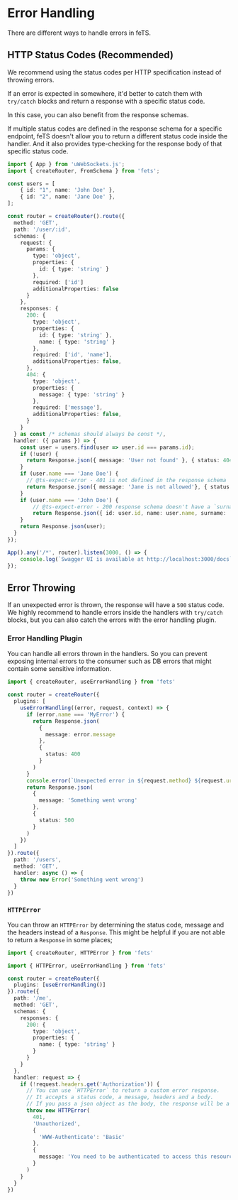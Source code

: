 # Error Handling

There are different ways to handle errors in feTS.

## HTTP Status Codes (Recommended)

We recommend using the status codes per HTTP specification instead of throwing errors.

If an error is expected in somewhere, it'd better to catch them with `try/catch` blocks and return a
response with a specific status code.

In this case, you can also benefit from the response schemas.

If multiple status codes are defined in the response schema for a specific endpoint, feTS doesn't
allow you to return a different status code inside the handler. And it also provides type-checking
for the response body of that specific status code.

```ts
import { App } from 'uWebSockets.js';
import { createRouter, FromSchema } from 'fets';

const users = [
    { id: "1", name: 'John Doe' },
    { id: "2", name: 'Jane Doe' },
];

const router = createRouter().route({
  method: 'GET',
  path: '/user/:id',
  schemas: {
    request: {
      params: {
        type: 'object',
        properties: {
          id: { type: 'string' }
        },
        required: ['id']
        additionalProperties: false
      }
    },
    responses: {
      200: {
        type: 'object',
        properties: {
          id: { type: 'string' },
          name: { type: 'string' }
        },
        required: ['id', 'name'],
        additionalProperties: false,
      },
      404: {
        type: 'object',
        properties: {
          message: { type: 'string' }
        },
        required: ['message'],
        additionalProperties: false,
      }
    }
  } as const /* schemas should always be const */,
  handler: ({ params }) => {
    const user = users.find(user => user.id === params.id);
    if (!user) {
      return Response.json({ message: 'User not found' }, { status: 404 });
    }
    if (user.name === 'Jane Doe') {
      // @ts-expect-error - 401 is not defined in the response schema
      return Response.json({ message: 'Jane is not allowed'}, { status: 401 });
    }
    if (user.name === 'John Doe') {
        // @ts-expect-error - 200 response schema doesn't have a `surname` property
        return Response.json({ id: user.id, name: user.name, surname: 'Doe' });
    }
    return Response.json(user);
  }
});

App().any('/*', router).listen(3000, () => {
    console.log(`Swagger UI is available at http://localhost:3000/docs`)
});
```

## Error Throwing

If an unexpected error is thrown, the response will have a `500` status code. We highly recommend to
handle errors inside the handlers with `try/catch` blocks, but you can also catch the errors with
the error handling plugin.

### Error Handling Plugin

You can handle all errors thrown in the handlers. So you can prevent exposing internal errors to the
consumer such as DB errors that might contain some sensitive information.

```ts
import { createRouter, useErrorHandling } from 'fets'

const router = createRouter({
  plugins: [
    useErrorHandling((error, request, context) => {
      if (error.name === 'MyError') {
        return Response.json(
          {
            message: error.message
          },
          {
            status: 400
          }
        )
      }
      console.error(`Unexpected error in ${request.method} ${request.url}:\n${error.stack}`)
      return Response.json(
        {
          message: 'Something went wrong'
        },
        {
          status: 500
        }
      )
    })
  ]
}).route({
  path: '/users',
  method: 'GET',
  handler: async () => {
    throw new Error('Something went wrong')
  }
})
```

### `HTTPError`

You can throw an `HTTPError` by determining the status code, message and the headers instead of a
`Response`. This might be helpful if you are not able to return a `Response` in some places;

```ts
import { createRouter, HTTPError } from 'fets'

import { HTTPError, useErrorHandling } from 'fets'

const router = createRouter({
  plugins: [useErrorHandling()]
}).route({
  path: '/me',
  method: 'GET',
  schemas: {
    responses: {
      200: {
        type: 'object',
        properties: {
          name: { type: 'string' }
        }
      }
    }
  },
  handler: request => {
    if (!request.headers.get('Authorization')) {
      // You can use `HTTPError` to return a custom error response.
      // It accepts a status code, a message, headers and a body.
      // If you pass a json object as the body, the response will be a json response.
      throw new HTTPError(
        401,
        'Unauthorized',
        {
          'WWW-Authenticate': 'Basic'
        },
        {
          message: 'You need to be authenticated to access this resource.'
        }
      )
    }
  }
})
```
